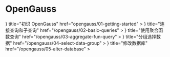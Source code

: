 # OpenGauss


<Cards>
  <Cards.Card
    icon={
      <svg
        xmlns="http://www.w3.org/2000/svg"
        fill="none"
        viewBox="0 0 24 24"
        strokeWidth={1.5}
        stroke="currentColor"
        className="h-6 w-6"
      >
        <path
          strokeLinecap="round"
          strokeLinejoin="round"
          d="M8.25 4.5l7.5 7.5-7.5 7.5"
        />
      </svg>
    }
    title="初识 OpenGauss"
    href="opengauss/01-getting-started"
  ></Cards.Card>
  <Cards.Card
    icon={
      <svg
        xmlns="http://www.w3.org/2000/svg"
        fill="none"
        viewBox="0 0 24 24"
        strokeWidth={1.5}
        stroke="currentColor"
        className="h-6 w-6"
      >
        <path
          strokeLinecap="round"
          strokeLinejoin="round"
          d="M3.75 12h16.5m-16.5 3.75h16.5M3.75 19.5h16.5M5.625 4.5h12.75a1.875 1.875 0 010 3.75H5.625a1.875 1.875 0 010-3.75z"
        />
      </svg>
    }
    title="连接查询和子查询"
    href="/opengauss/02-basic-queries"
  ></Cards.Card>
  <Cards.Card
    icon={
      <svg
        xmlns="http://www.w3.org/2000/svg"
        fill="none"
        viewBox="0 0 24 24"
        strokeWidth={1.5}
        stroke="currentColor"
        className="h-6 w-6"
      >
        <path
          strokeLinecap="round"
          strokeLinejoin="round"
          d="M4.5 12a7.5 7.5 0 0015 0m-15 0a7.5 7.5 0 1115 0m-15 0H3m16.5 0H21m-1.5 0H12m-8.457 3.077l1.41-.513m14.095-5.13l1.41-.513M5.106 17.785l1.15-.964m11.49-9.642l1.149-.964M7.501 19.795l.75-1.3m7.5-12.99l.75-1.3m-6.063 16.658l.26-1.477m2.605-14.772l.26-1.477m0 17.726l-.26-1.477M10.698 4.614l-.26-1.477M16.5 19.794l-.75-1.299M7.5 4.205L12 12m6.894 5.785l-1.149-.964M6.256 7.178l-1.15-.964m15.352 8.864l-1.41-.513M4.954 9.435l-1.41-.514M12.002 12l-3.75 6.495"
        />
      </svg>
    }
    title="使用聚合函数查询"
    href="/opengauss/03-aggregate-fun-query"
  ></Cards.Card>
  <Cards.Card
    icon={
      <svg
        xmlns="http://www.w3.org/2000/svg"
        fill="none"
        viewBox="0 0 24 24"
        strokeWidth={1.5}
        stroke="currentColor"
        className="h-6 w-6"
      >
        <path
          strokeLinecap="round"
          strokeLinejoin="round"
          d="M21 7.5l-9-5.25L3 7.5m18 0l-9 5.25m9-5.25v9l-9 5.25M3 7.5l9 5.25M3 7.5v9l9 5.25m0-9v9"
        />
      </svg>
    }
    title="分组选择数据"
    href="/opengauss/04-select-data-group"
  ></Cards.Card>
  <Cards.Card
    icon={
      <svg
        xmlns="http://www.w3.org/2000/svg"
        fill="none"
        viewBox="0 0 24 24"
        strokeWidth={1.5}
        stroke="currentColor"
        className="h-6 w-6"
      >
        <path
          strokeLinecap="round"
          strokeLinejoin="round"
          d="M21 7.5l-9-5.25L3 7.5m18 0l-9 5.25m9-5.25v9l-9 5.25M3 7.5l9 5.25M3 7.5v9l9 5.25m0-9v9"
        />
      </svg>
    }
    title="修改数据库"
    href="/opengauss/05-alter-database"
  ></Cards.Card>
</Cards>
